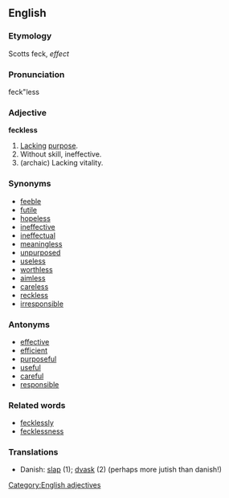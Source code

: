 ==English==

=== Etymology ===

Scotts feck, ''effect''

===Pronunciation===
feck"less

===Adjective===
'''feckless'''  {{UK}}
# [[Lack]]ing [[purpose]].
# Without skill, ineffective.
# (archaic) Lacking vitality.

===Synonyms===
* [[feeble]]
* [[futile]]
* [[hopeless]]
* [[ineffective]]
* [[ineffectual]]
* [[meaningless]]
* [[unpurposed]]
* [[useless]]
* [[worthless]]
* [[aimless]]
* [[careless]]
* [[reckless]]
* [[irresponsible]]

===Antonyms===
* [[effective]]
* [[efficient]]
* [[purposeful]]
* [[useful]]
* [[careful]]
* [[responsible]]

===Related words===
* [[fecklessly]]
* [[fecklessness]]

===Translations===
* Danish: [[slap]] (1); [[dvask]] (2) (perhaps more jutish than danish!)

[[Category:English adjectives]]